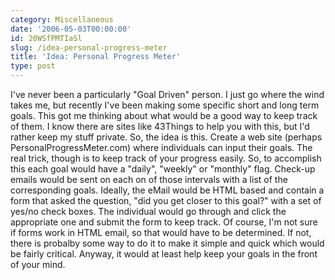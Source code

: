 ```yaml
---
category: Miscellaneous
date: '2006-05-03T00:00:00'
id: 20WSfPMTIaSl
slug: /idea-personal-progress-meter
title: 'Idea: Personal Progress Meter'
type: post
---
```


I've never been a particularly "Goal Driven" person. I just go
where the wind takes me, but recently I've been making some
specific short and long term goals. This got me thinking about what
would be a good way to keep track of them. I know there are sites
like 43Things to help you with this, but I'd rather keep my stuff
private. So, the idea is this. Create a web site (perhaps
PersonalProgressMeter.com) where individuals can input their goals.
The real trick, though is to keep track of your progress easily.
So, to accomplish this each goal would have a "daily", "weekly" or
"monthly" flag. Check-up emails would be sent on each on of those
intervals with a list of the corresponding goals. Ideally, the
eMail would be HTML based and contain a form that asked the
question, "did you get closer to this goal?" with a set of yes/no
check boxes. The individual would go through and click the
appropriate one and submit the form to keep track. Of course, I'm
not sure if forms work in HTML email, so that would have to be
determined. If not, there is probalby some way to do it to make it
simple and quick which would be fairly critical. Anyway, it would
at least help keep your goals in the front of your mind.
